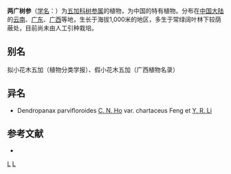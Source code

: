 {{Speciesbox 
| genus = Dendropanax
| species = parvifloroides
| authority = [[何椿年|C. N. Ho]]
}}
'''两广树参'''（[[学名|学名]]：{{lang|la|''Dendropanax parvifloroides''}}）为[[五加科|五加科]][[树参属|树参属]]的植物，为中国的特有植物。分布在[[中国大陆|中国大陆]]的[[云南|云南]]、[[广东|广东]]、[[广西|广西]]等地，生长于海拔1,000米的地区，多生于常绿阔叶林下较荫蔽处，目前尚未由人工引种栽培。

== 别名 ==
拟小花木五加（植物分类学报）、假小花木五加（广西植物名录）

== 异名 ==
* Dendropanax parvifloroides [[何椿年|C. N. Ho]] var. chartaceus Feng et [[李雅茹|Y. R. Li]]

== 参考文献 ==
<div class="references-small">
* {{cite web| url =http://www.bioinfo.cn/db05/KmzwSpecies.php?action=view&id=877| title =两广树参| work =《中国高等植物数据库全库》| publisher =中国科学院微生物研究所| author =昆明植物研究所| accessdate =2009-02-21| deadurl =yes| archiveurl =https://web.archive.org/web/20160305014824/http://www.bioinfo.cn/db05/KmzwSpecies.php?action=view&id=877| archivedate =2016-03-05}}
</div>
{{Taxonbar|from=Q10871405}}

[[Category:树参属|L]]
[[Category:中國特有植物|L]]